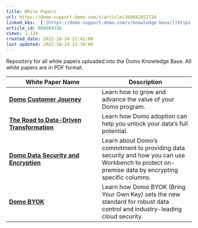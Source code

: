 ```yaml
---
title: White Papers
url: https://domo-support.domo.com/s/article/360042922734
linked_kbs:  ['[https://domo-support.domo.com/s/knowledge-base/](https://domo-support.domo.com/s/knowledge-base/)', '[https://domo-support.domo.com/s/](https://domo-support.domo.com/s/)', '[https://domo-support.domo.com/s/topic/0TO5w000000ZamsGAC](https://domo-support.domo.com/s/topic/0TO5w000000ZamsGAC)', '[https://domo-support.domo.com/s/topic/0TO5w000000ZanlGAC](https://domo-support.domo.com/s/topic/0TO5w000000ZanlGAC)', '[https://domo-support.domo.com/s/article/360042922734](https://domo-support.domo.com/s/article/360042922734)', '[https://domo-support.domo.com/s/topic/0TO5w000000ZanlGAC/getting-started](https://domo-support.domo.com/s/topic/0TO5w000000ZanlGAC/getting-started)', '[https://domo-support.domo.com/s/article/360043429933](https://domo-support.domo.com/s/article/360043429933)', '[https://domo-support.domo.com/s/article/360043429953](https://domo-support.domo.com/s/article/360043429953)', '[https://domo-support.domo.com/s/article/360042925494](https://domo-support.domo.com/s/article/360042925494)', '[https://domo-support.domo.com/s/article/360043429913](https://domo-support.domo.com/s/article/360043429913)', '[https://domo-support.domo.com/s/article/4408174643607](https://domo-support.domo.com/s/article/4408174643607)', '[https://domo-support.domo.com/s/login/](https://domo-support.domo.com/s/login/)']
article_id: 000004336
views: 1,134
created_date: 2022-10-24 21:41:00
last updated: 2022-10-24 22:39:00
---
```




Repository for all white papers uploaded into the Domo Knowledge Base. All white papers are in PDF format.




| White Paper Name | Description |
| --- | --- |
| **[Domo Customer Journey](https://domosoftware.sharepoint.com/:b:/s/CS-Edu-PublicFiles/EUNBPMwyR3dLv25-zLC03fkBo5IubDtDsTIi9xZZ6RBFhw?e=7DsJCW)** | Learn how to grow and advance the value of your Domo program. |
| **[The Road to Data-Driven Transformation](https://domosoftware.sharepoint.com/:b:/s/CS-Edu-PublicFiles/Ebx9GpnEzA5PoVeSr-usJvAB7foOB_u8edl_VEmDzRCFwA?e=sApj7h "17-domo-white-paper-adoption-v3.pdf")** | Learn how Domo adoption can help you unlock your data's full potential. |
| **[Domo Data Security and Encryption](https://domosoftware.sharepoint.com/:b:/s/CS-Edu-PublicFiles/Ec5lAMNCHyxIrujDa7ZAXFIBo5jv7_53HWgO7lQJdSsbbA?e=Sjwc2y "Whitepaper_Domo+Data+Security+and+Encryption+Draft.pdf")** | Learn about Domo's commitment to providing data security and how you can use Workbench to protect on-premise data by encrypting specific columns. |
| [**Domo BYOK**](https://domosoftware.sharepoint.com/:b:/s/CS-Edu-PublicFiles/EcJuf9ipRLJEkNMd6EAKlNsBEafw9HVMC0CU622g9CQL1g?e=lTVPXi "Domo BYOK Sales Data Sheet (003).pdf") | Learn how Domo BYOK (Bring Your Own Key) sets the new standard for robust data control and industry-leading cloud security. |


 

